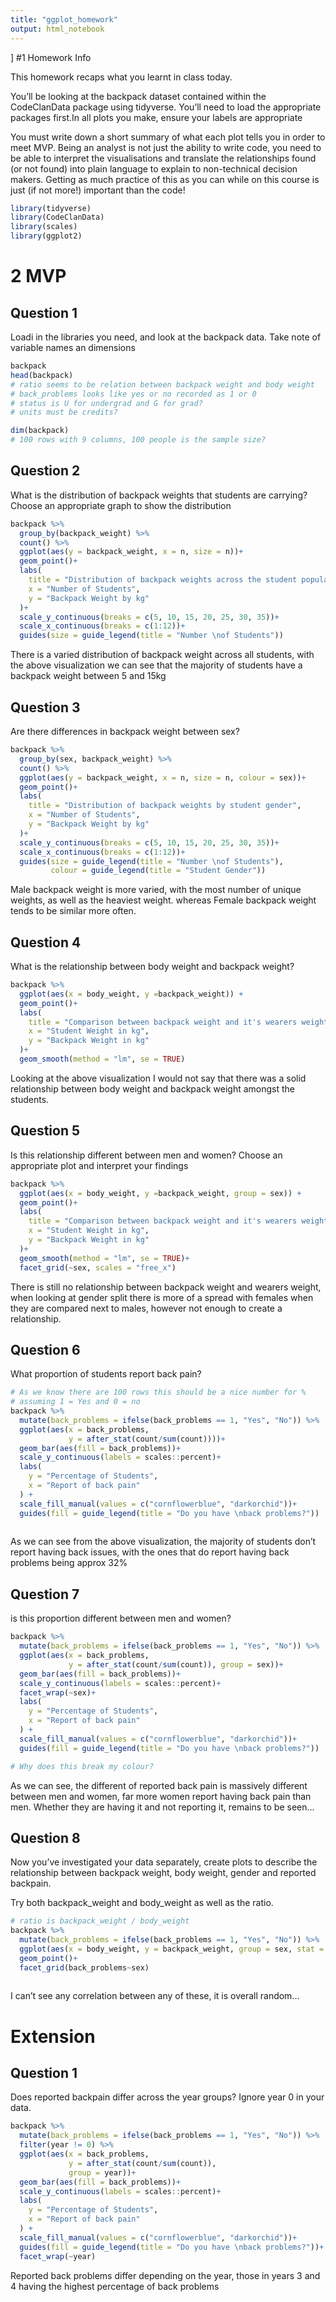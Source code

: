 ```yaml
---
title: "ggplot_homework"
output: html_notebook
---
```

]
#1 Homework Info

This homework recaps what you learnt in class today.

You’ll be looking at the backpack dataset contained within the CodeClanData package using tidyverse. You’ll need to load the appropriate packages first.In all plots you make, ensure your labels are appropriate

You must write down a short summary of what each plot tells you in order to meet MVP. Being an analyst is not just the ability to write code, you need to be able to interpret the visualisations and translate the relationships found (or not found) into plain language to explain to non-technical decision makers. Getting as much practice of this as you can while on this course is just (if not more!) important than the code!


```r
library(tidyverse)
library(CodeClanData)
library(scales)
library(ggplot2)

```

# 2 MVP

## Question 1
Loadi in the libraries you need, and look at the backpack data. Take note of variable names an dimensions

```r
backpack
head(backpack)
# ratio seems to be relation between backpack weight and body weight
# back_problems looks like yes or no recorded as 1 or 0
# status is U for undergrad and G for grad? 
# units must be credits? 

dim(backpack)
# 100 rows with 9 columns, 100 people is the sample size?

```

## Question 2
What is the distribution of backpack weights that students are carrying? Choose an appropriate graph to show the distribution

```r
backpack %>%
  group_by(backpack_weight) %>% 
  count() %>% 
  ggplot(aes(y = backpack_weight, x = n, size = n))+
  geom_point()+
  labs(
    title = "Distribution of backpack weights across the student populace",
    x = "Number of Students",
    y = "Backpack Weight by kg"
  )+
  scale_y_continuous(breaks = c(5, 10, 15, 20, 25, 30, 35))+
  scale_x_continuous(breaks = c(1:12))+
  guides(size = guide_legend(title = "Number \nof Students"))

```
There is a varied distribution of backpack weight across all students, with the
above visualization we can see that the majority of students have a backpack 
weight between 5 and 15kg


##    Question 3
Are there differences in backpack weight between sex?

```r
backpack %>%
  group_by(sex, backpack_weight) %>% 
  count() %>%
  ggplot(aes(y = backpack_weight, x = n, size = n, colour = sex))+
  geom_point()+
  labs(
    title = "Distribution of backpack weights by student gender",
    x = "Number of Students",
    y = "Backpack Weight by kg"
  )+
  scale_y_continuous(breaks = c(5, 10, 15, 20, 25, 30, 35))+
  scale_x_continuous(breaks = c(1:12))+
  guides(size = guide_legend(title = "Number \nof Students"),
         colour = guide_legend(title = "Student Gender"))

```
Male backpack weight is more varied, with the most number of unique weights, 
as well as the heaviest weight. whereas Female backpack weight tends to be 
similar more often.


##    Question 4
What is the relationship between body weight and backpack weight?

```r

backpack %>% 
  ggplot(aes(x = body_weight, y =backpack_weight)) +
  geom_point()+
  labs(
    title = "Comparison between backpack weight and it's wearers weight",
    x = "Student Weight in kg",
    y = "Backpack Weight in kg"
  )+
  geom_smooth(method = "lm", se = TRUE)

```
Looking at the above visualization I would not say that there was a solid 
relationship between body weight and backpack weight amongst the students. 


##    Question 5
Is this relationship different between men and women?
Choose an appropriate plot and interpret your findings

```r

backpack %>% 
  ggplot(aes(x = body_weight, y =backpack_weight, group = sex)) +
  geom_point()+
  labs(
    title = "Comparison between backpack weight and it's wearers weight",
    x = "Student Weight in kg",
    y = "Backpack Weight in kg"
  )+
  geom_smooth(method = "lm", se = TRUE)+
  facet_grid(~sex, scales = "free_x")

```
There is still no relationship between backpack weight and wearers weight,
when looking at gender split there is more of a spread with females when they
are compared next to males, however not enough to create a relationship. 

##    Question 6
What proportion of students report back pain?

```r

# As we know there are 100 rows this should be a nice number for %
# assuming 1 = Yes and 0 = no
backpack %>%
  mutate(back_problems = ifelse(back_problems == 1, "Yes", "No")) %>% 
  ggplot(aes(x = back_problems, 
             y = after_stat(count/sum(count))))+
  geom_bar(aes(fill = back_problems))+
  scale_y_continuous(labels = scales::percent)+
  labs(
    y = "Percentage of Students",
    x = "Report of back pain"
  ) +
  scale_fill_manual(values = c("cornflowerblue", "darkorchid"))+
  guides(fill = guide_legend(title = "Do you have \nback problems?"))
  

```
As we can see from the above visualization, the majority of students don't 
report having back issues, with the ones that do report having back problems being approx 32%


##    Question 7
is this proportion different between men and women?

```r
backpack %>%
  mutate(back_problems = ifelse(back_problems == 1, "Yes", "No")) %>% 
  ggplot(aes(x = back_problems, 
             y = after_stat(count/sum(count)), group = sex))+
  geom_bar(aes(fill = back_problems))+
  scale_y_continuous(labels = scales::percent)+
  facet_wrap(~sex)+
  labs(
    y = "Percentage of Students",
    x = "Report of back pain"
  ) +
  scale_fill_manual(values = c("cornflowerblue", "darkorchid"))+
  guides(fill = guide_legend(title = "Do you have \nback problems?"))

# Why does this break my colour?

```
As we can see, the different of reported back pain is massively different 
between men and women, far more women report having back pain than men. 
Whether they are having it and not reporting it, remains to be seen...

##    Question 8
Now you’ve investigated your data separately, create plots to describe the relationship between backpack weight, body weight, gender and reported backpain.

Try both backpack_weight and body_weight as well as the ratio.

```r

# ratio is backpack_weight / body_weight
backpack %>% 
  mutate(back_problems = ifelse(back_problems == 1, "Yes", "No")) %>%
  ggplot(aes(x = body_weight, y = backpack_weight, group = sex, stat = back_problems))+
  geom_point()+
  facet_grid(back_problems~sex)
  

```
I can't see any correlation between any of these, it is overall random...


#   Extension

## Question 1
Does reported backpain differ across the year groups? Ignore year 0 in your data.

```r
backpack %>%
  mutate(back_problems = ifelse(back_problems == 1, "Yes", "No")) %>%
  filter(year != 0) %>% 
  ggplot(aes(x = back_problems,
             y = after_stat(count/sum(count)),
             group = year))+
  geom_bar(aes(fill = back_problems))+
  scale_y_continuous(labels = scales::percent)+
  labs(
    y = "Percentage of Students",
    x = "Report of back pain"
  ) +
  scale_fill_manual(values = c("cornflowerblue", "darkorchid"))+
  guides(fill = guide_legend(title = "Do you have \nback problems?"))+
  facet_wrap(~year)

```
Reported back problems differ depending on the year, those in years 3 and 4 
having the highest percentage of back problems
